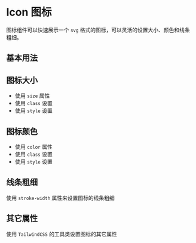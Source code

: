 # Icon 图标

图标组件可以快速展示一个 `svg` 格式的图标，可以灵活的设置大小、颜色和线条粗细。

## 基本用法

<demo name="Icon/Base"/>

## 图标大小

- 使用 `size` 属性
- 使用 `class` 设置
- 使用 `style` 设置

<demo name="Icon/Size"/>

## 图标颜色

- 使用 `color` 属性
- 使用 `class` 设置
- 使用 `style` 设置

<demo name="Icon/Color"/>

## 线条粗细

使用 `stroke-width` 属性来设置图标的线条粗细

<demo name="Icon/Stroke"/>

## 其它属性

使用 `TailwindCSS` 的工具类设置图标的其它属性

<demo name="Icon/Class"/>
